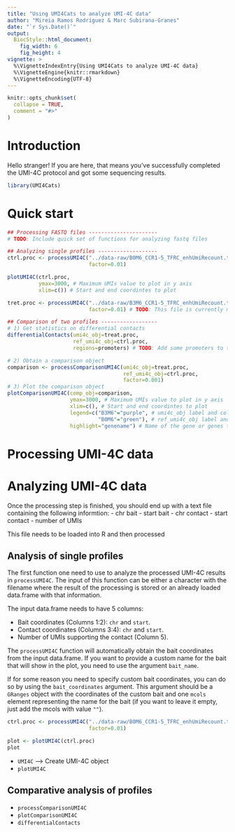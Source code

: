 ```yaml
---
title: "Using UMI4Cats to analyze UMI-4C data"
author: "Mireia Ramos Rodríguez & Marc Subirana-Granes"
date: "`r Sys.Date()`"
output: 
  BiocStyle::html_document:
    fig_width: 6
    fig_height: 4
vignette: >
  %\VignetteIndexEntry{Using UMI4Cats to analyze UMI-4C data}
  %\VignetteEngine{knitr::rmarkdown}
  %\VignetteEncoding{UTF-8}
---
```


```r
knitr::opts_chunk$set(
  collapse = TRUE,
  comment = "#>"
)
```

# Introduction
Hello stranger! If you are here, that means you've successfully completed the UMI-4C protocol and got some sequencing results.

```r
library(UMI4Cats)
```


# Quick start
```r
## Processing FASTQ files ----------------------
# TODO: Include quick set of functions for analyzing fastq files

## Analyzing single profiles -------------------
ctrl.proc <- processUMI4C("../data-raw/B0M6_CCR1-5_TFRC_enhUmiRecount.txt",
                          factor=0.01)

plotUMI4C(ctrl.proc,
          ymax=3000, # Maximum UMIs value to plot in y axis
          xlim=c()) # Start and end coordintes to plot

tret.proc <- processUMI4C("../data-raw/B3M6_CCR1-5_TFRC_enhUmiRecount.txt",
                          factor=0.01) # TODO: This file is currently missing!

## Comparison of two profiles ------------------
# 1) Get statistics on differential contacts
differentialContacts(umi4c_obj=treat.proc,
                     ref_umi4c_obj=ctrl.proc,
                     regions=promoters) # TODO: Add some promoters to test

# 2) Obtain a comparison object
comparison <- processComparisonUMI4C(umi4c_obj=treat.proc,
                                     ref_umi4c_obj=ctrl.proc,
                                     factor=0.001)
# 3) Plot the comparison object
plotComparisonUMI4C(comp_obj=comparison,
                    ymax=3000, # Maximum UMIs value to plot in y axis
                    xlim=c(), # Start and end coordintes to plot
                    legend=c("B3M6"="purple", # umi4c_obj label and color
                             "B0M6"="green"), # ref_umi4c_obj label and color
                    highlight="genename") # Name of the gene or genes to highlight 

```


# Processing UMI-4C data


# Analyzing UMI-4C data
Once the processing step is finished, you should end up with a text file containing the following informtion:
- chr bait
- start bait
- chr contact
- start contact
- number of UMIs

This file needs to be loaded into R and then processed

## Analysis of single profiles

The first function one need to use to analyze the processed UMI-4C results in `processUMI4C`. The input of this function can be either a character with the filename where the result of the processing is stored or an already loaded data.frame with that information. 

The input data.frame needs to have 5 columns:

- Bait coordinates (Columns 1:2): `chr` and `start`.
- Contact coordinates (Columns 3:4): `chr` and `start`.
- Number of UMIs supporting the contact (Column 5). 

The `processUMI4C` function will automatically obtain the bait coordinates from the input data.frame. If you want to provide a custom name for the bait that will show in the plot, you need to use the argument `bait_name`.

If for some reason you need to specify custom bait coordinates, you can do so by using the `bait_coordinates` argument. This argument should be a `GRanges` object with the coordinates of the custom bait and one `mcols` element representing the name for the bait (if you want to leave it empty, just add the mcols with value `""`).  



```r
ctrl.proc <- processUMI4C("../data-raw/B0M6_CCR1-5_TFRC_enhUmiRecount.txt",
                          factor=0.01)

plot <- plotUMI4C(ctrl.proc)
plot
```


- `UMI4C` --> Create UMI-4C object
- `plotUMI4C`

## Comparative analysis of profiles
- `processComparisonUMI4C`
- `plotComparisonUMI4C`
- `differentialContacts`
